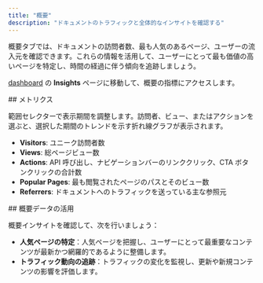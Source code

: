 ```yaml
---
title: "概要"
description: "ドキュメントのトラフィックと全体的なインサイトを確認する"
---
```


概要タブでは、ドキュメントの訪問者数、最も人気のあるページ、ユーザーの流入元を確認できます。これらの情報を活用して、ユーザーにとって最も価値の高いページを特定し、時間の経過に伴う傾向を追跡しましょう。

[dashboard](https://dashboard.mintlify.com/products/insights) の **Insights** ページに移動して、概要の指標にアクセスします。

<div id="metrics">
  ## メトリクス
</div>

範囲セレクターで表示期間を調整します。訪問者、ビュー、またはアクションを選ぶと、選択した期間のトレンドを示す折れ線グラフが表示されます。

- **Visitors**: ユニーク訪問者数
- **Views**: 総ページビュー数
- **Actions**: API 呼び出し、ナビゲーションバーのリンククリック、CTA ボタンクリックの合計数
- **Popular Pages**: 最も閲覧されたページのパスとそのビュー数
- **Referrers**: ドキュメントへのトラフィックを送っている主な参照元

<div id="using-overview-data">
  ## 概要データの活用
</div>

概要インサイトを確認して、次を行いましょう：

- **人気ページの特定**：人気ページを把握し、ユーザーにとって最重要なコンテンツが最新かつ網羅的であるように整備します。
- **トラフィック動向の追跡**：トラフィックの変化を監視し、更新や新規コンテンツの影響を評価します。